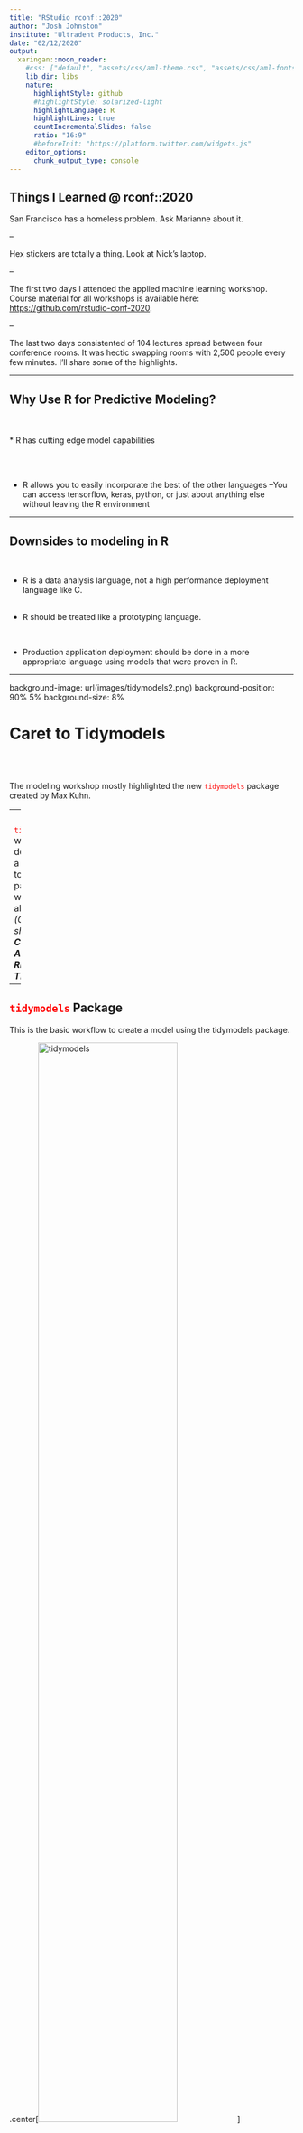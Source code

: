 ---
title: "RStudio rconf::2020"
author: "Josh Johnston"
institute: "Ultradent Products, Inc."
date: "02/12/2020"
output:
  xaringan::moon_reader:
    #css: ["default", "assets/css/aml-theme.css", "assets/css/aml-fonts.css"]
    lib_dir: libs
    nature:
      highlightStyle: github
      #highlightStyle: solarized-light
      highlightLanguage: R
      highlightLines: true
      countIncrementalSlides: false
      ratio: "16:9"
      #beforeInit: "https://platform.twitter.com/widgets.js"
    editor_options: 
      chunk_output_type: console
---

## Things I Learned @ rconf::2020

San Francisco has a homeless problem.  Ask Marianne about it.  

--

Hex stickers are totally a thing.  Look at Nick's laptop.  

--

The first two days I attended the applied machine learning workshop.  Course material for all workshops is available here:
<https://github.com/rstudio-conf-2020>.

--

The last two days consistented of 104 lectures spread between four conference rooms.  It was hectic swapping rooms with 2,500 people every few minutes.  I'll share some of the highlights.    

---

## Why Use R for Predictive Modeling?

<br>
<br>
* R has cutting edge model capabilities

<br>
<br>

* R allows you to easily incorporate the best of the other languages
--You can access tensorflow, keras, python, or just about anything else without leaving the R environment

---

## Downsides to modeling in R

<br>

- R is a data analysis language, not a high performance deployment language like C.  
<br>

- R should be treated like a prototyping language.  

<br>

- Production application deployment should be done in a more appropriate language using models that were proven in R. 

---

background-image: url(images/tidymodels2.png)
background-position: 90% 5%
background-size: 8%

# Caret to Tidymodels

<br>
<br>

The modeling workshop mostly highlighted the new <font color="red">`tidymodels`</font> package created by Max Kuhn.  

--
<br>

<font color="red">`tidymodels`</font> was developed as a successor to the <font color="red">`caret`</font> package which Max also wrote
<br>
*(Caret is short for **C**lassification **A**nd **RE**gression **T**raining)*



---



## <font color="red">`tidymodels`</font> Package

This is the basic workflow to create a model using the tidymodels package.  

.center[<img src="images/tidymodels.png" alt="tidymodels" width="70%">]


<!--
---

## Predictive Modeling Process:

1. Estimating model parameters (What predictors to select?)

2. Determine tuning parameters (# of trees, # of folds, etc.)

3. Model selection and model comparison (lm, MARS, randomForest)

4. Evaluating model performance (RSME, runtime)

<b>Predictive modeling should be considered a marathon, not a short sprint. </b>

-->
---

## How do we "spend" data? 

The recommended practice for introducing data to a model is splitting


- <b>Training Set</b>: Used to estimate model parameters

- <b>Test Set</b>: Used to get an independent assessment of model efficacy.  Should not be used during model training.

.center[<img src="images/resample.png" alt="tidymodels" width="50%">]


---

## Ways to Split Data:

- Random Sampling

- Stratified Sampling

- Date Based Sampling

- Sample from predictor distributions

---

## Ames Iowa Housing Data

The <font color="red">`AmesHousing`</font> package will be used to demonstrate features of the tidymodels package.  

The <font color="red">`initial_split`</font> function can be used to break data into training and test sets.  

```{r split_pre, echo= FALSE, message=FALSE, warning=FALSE}

library(tidymodels)
library(AmesHousing)
library(tune)
ames <- make_ames()
```

```{r split, echo= TRUE, message=FALSE, warning=FALSE}

nrow(ames)

(data_split <- initial_split(ames))  #<<

ames_train <- training(data_split)
ames_test <- testing(data_split)
                  
nrow(ames_train)/nrow(ames)
#nrow(ames_test)/nrow(ames)

```

---

## Linear Regression Model in R

Who has run a linear regression in R?  How did you do it?

--

```{r split2, echo= TRUE, message=FALSE, warning=FALSE}

simple_lm <- lm(Sale_Price ~ Longitude + Latitude, data = ames_train) #<<
summary(simple_lm)

```


---

## Model Function Differences

`lm()` is not the only way to perform a linear regression in R

- <font color="red">`glmnet`</font> is used for regularized regression

- <font color="red">`stan`</font> is used for Bayesian regression

- <font color="red">`keras`</font> is for regression using tensorflow

- <font color="red">`spark`</font> is often used for large data sets

Each function has it's own syntax that is difficult to remember which makes it difficult to do quick comparisons between models.  


---

background-image: url(images/parsnip.png)
background-position: 90% 5%
background-size: 8%

## Parsnip to the Rescure

<font color="red">`parsnip`</font> put a wrapper around all the modeling functions to standarize the syntax

<br>
<br>

To specify a model with parsnip:

- Pick a `model`
<br>
<br>
- Set the `engine`
<br>
<br>
- Set the `mode`

---

## Pick a Model

Models that work with parsnip can be found here:
<https://tidymodels.github.io/parsnip/articles/articles/Models.html> 

```{r parsnip}
lm_spec <- linear_reg() %>%               # Pick a model  
           set_engine(engine = "lm") %>%  # set engine
           set_mode(mode = "regression")  # set mode

# Train the model by using the fit function
(lm_fit <- fit(lm_spec, log10(Sale_Price) ~ Longitude + Latitude, data = ames_train))

```

---

## Prediction

Typically you should not jump to predicting your test set at this point.  You should use resampling methods (e.g. cross-validation) to evaluate the model.  But for now we will jump to prediction to show how the code works.


```{r predict}

price_pred <- predict(lm_fit, new_data = ames_test)  #<<
price_pred %>% slice(1:5)


```

---

## Prediction Cont.


```{r predict2}

price_pred <- price_pred %>% 
                bind_cols(ames_test) %>% 
                mutate(log_price = log10(Sale_Price)) %>% 
                dplyr::select(.pred, log_price) 
price_pred %>% slice(1:5)                

rmse(price_pred, truth = log_price, estimate = .pred)  #<<

```

---

## Classification Models

A classification tree searches through each preidctor to find a value for each variable the best splits the data into two groups.  

These are nice as they allow the use of both continuous and categorical data to fit the model.  

<br>
<br>
.center[<img src="images/classification.png" alt="tidymodels" width="75%">]

---

## Classification Models

```{r randomf, echo= TRUE, message=FALSE, warning=FALSE}

library(randomForest)
{{ (rf_fit=randomForest(mpg ~ ., data=mtcars)) }}

```

---

## # of Trees

```{r randomf2, echo= TRUE, message=FALSE, warning=FALSE}

# Plot of MSE vs # of trees used to fit the model.  
plot(randomForest(mpg ~ ., mtcars, keep.forest=FALSE, ntree=100), log="y")  #<<

```

---

## Variable Importance Plot

```{r randomf3, echo= TRUE, message=FALSE, warning=FALSE}

library(vip)
vip(rf_fit)

```

---

## Other Topics Covered in Max's Workshop:

.pull-left[
- Interactions
- Zero Variance Factors
- Principle Component Analysis
- Resampling - splitting methods for training / test data sets
- V-Folds Cross Validation
- K- Nearest Neighbors
- Tuning parameters
- Recipes
]

.pull-right[
- Overfitting
- Grid Search
- Glmnet Models
- Parallel Processing
- MARS - Multivariate Adaptive Regression Splines
- Hinge Functions
- Boosting

]

---


class: inverse, middle, center

# Conference Lecture Topics


---

## Package Development

Several lectures discuss packages that were created to solve specific user issues.  My take away was that I need to learn how to create a package so that I can relate to the problems and solutions discussed.  

Hadley frequently says if you have to copy and paste more than twice, you should write a function.  A package is a great way to store all the functions that you frequently use in your job.  


Rmarkdown, Git, and Roxygen2 make creating a package fairly easy.  Hadley wrote a book that details how to use packages in R: <http://r-pkgs.had.co.nz>.



---

background-image: url(images/shiny.png)
background-position: 90% 5%
background-size: 8%


## Shiny App

<br>

Shiny is an R package that allows you to create interactive web applications.  These could be great applications for business unit metrics.  

<br>

There are lots of free resources on the web with Shiny tutorials.  
<https://bookdown.org/hadrien/how_to_build_a_shiny_app_from_scratch/>

**DEMO:** My Shiny app for NaF trends by batch code.


---

background-image: url(images/rstudio_git.png)
background-position: 90% 5%
background-size: 16%



## Git / Github

<br>
<br>

As you get serious about coding, you need to setup a github repository for storing, versioning, and sharing code.  Rstudio has some neat Github integration that makes it easy to store your projects and files in the cloud and access them anywhere.  



---

background-image: url(images/rmarkdown.png)
background-position: 90% 5%
background-size: 8%


## Rmarkdown 

<br>
<br>

Rmarkdown has many more capabilities that I realized.  **I created this slide deck in Rmarkdown.**
<br>
<br>

Marianne attended the Rmarkdown workshop, so I'll let her elaborate on some neat features of Markdown.  


---

background-image: url(images/sql.png)
background-position: 75% 80%
background-size: 28%


## SQLDF

Ian Cook gave a great talk about switching between dplyr and sql.  While there are many functions that take SQL code and put it into R, there are not many options for execting SQL commands on R objects.  

<br>

sqldf() transparently sets up a database, imports the data frames into that database, performs the SQL statement, then returns the result as a data frame to R.

---

## Computer System Validation

<br>

Ellis Hughes gave an intresting lecture on how he uses R to automate his computer system validations using rmarkdown, testthat, and roxygen2.  

<br>
<br>

Link to slides:
<https://thebioengineer.github.io/validation/>


---

## Using R to Create Reproducible Engineering Test Reports

<br>

Ana Santos presented on how she uses Rmarkdown to create process validation IOQ and PQ reports at Biosense Webster.

<br>

She didn't share the slides from this presentation though.  

---

## livecode

<br>

Colin Rundel presented on how to broadcast live coding sessions.  

<br>

Link to slides:
<http://rundel.github.io/Presentations/RStudioConf2020/RStudioConf2020.html#1>


---

background-image: url(images/cheat.png)
background-position: 50% 80%
background-size: 45%

##Cheat Sheets

RStudio has some helpful cheat sheets in case you struggle with function syntax.  


---

background-image: url(images/debug.png)
background-position: 50% 50%
background-size: contain

---

background-image: url(images/brood.png)
background-position: 50% 50%
background-size: contain

---

background-image: url(images/turnoff.png)
background-position: 50% 50%
background-size: contain

---

background-image: url(images/reprex.png)
background-position: 50% 50%
background-size: contain

---

background-image: url(images/reprex2.png)
background-position: 50% 50%
background-size: contain

---

background-image: url(images/needle.png)
background-position: 50% 50%
background-size: contain

---
background-image: url(images/reprex3.png)
background-position: 50% 50%
background-size: contain

---

class: inverse, middle, center

## The End!

<p><img src="images/hexes.png" alt="Example" width="22%", align = "left"></p>

<p><img src="images/lobby.png" alt="Example" width="35%", align = "right"></p>

<p><img src="images/ballroom.png" alt="Example" width="38%", align = "bottom"></p>


